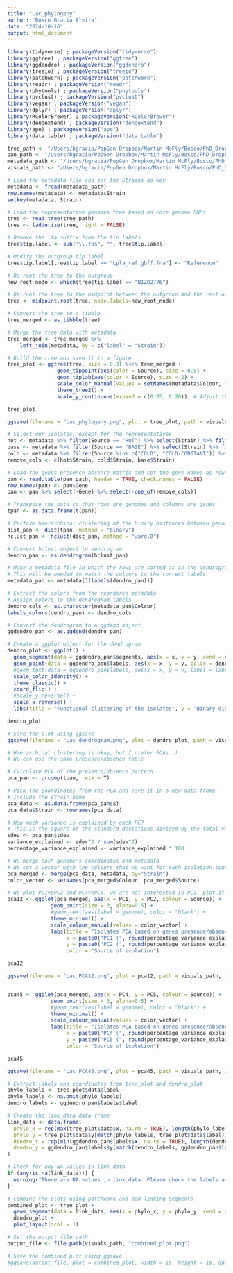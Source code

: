 ```yaml
---
title: "Lac_phylogeny"
author: "Bosco Gracia Alvira"
date: "2024-10-16"
output: html_document
---
```


```r

library(tidyverse) ; packageVersion("tidyverse")
library(ggtree) ; packageVersion("ggtree")
library(ggdendro) ; packageVersion("ggdendro")
library(treeio) ; packageVersion("treeio")
library(patchwork) ; packageVersion("patchwork")
library(readr) ; packageVersion("readr")
library(phytools) ; packageVersion("phytools")
library(pvclust) ; packageVersion("pvclust")
library(vegan) ; packageVersion("vegan")
library(dplyr) ; packageVersion("dplyr")
library(RColorBrewer) ; packageVersion("RColorBrewer")
library(dendextend) ; packageVersion("dendextend")
library(ape) ; packageVersion("ape")
library(data.table) ; packageVersion("data.table")

```

```r

tree_path <- "/Users/bgracia/PopGen Dropbox/Martin McFly/Bosco/PhD_Dropbox/Microbiome_pangenomic_analysis/data/Lactiplantibacillus_plantarum/Phylogeny/snp-sites/Lpla.phylip.treefile"
pan_path <- "/Users/bgracia/PopGen Dropbox/Martin McFly/Bosco/PhD_Dropbox/Microbiome_pangenomic_analysis/data/Lactiplantibacillus_plantarum/Phylogeny/roary/gene_presence_absence.Rtab"
metadata_path <- "/Users/bgracia/PopGen Dropbox/Martin McFly/Bosco/PhD_Dropbox/Microbiome_pangenomic_analysis/data/Lactiplantibacillus_plantarum/Phylogeny/metadata.tsv"
visuals_path <- "/Users/bgracia/PopGen Dropbox/Martin McFly/Bosco/PhD_Dropbox/Microbiome_pangenomic_analysis/visuals"

```

```r

# Load the metadata file and set the Strains as key
metadata <- fread(metadata_path)
row.names(metadata) <- metadata$Strain
setkey(metadata, Strain)

# Load the representative genomes tree based on core genome SNPs
tree <- read.tree(tree_path)
tree <- ladderize(tree, right = FALSE)

# Remove the .fa suffix from the tip labels
tree$tip.label <- sub("\\.fa$", "", tree$tip.label)

# Modify the outgroup tip label
tree$tip.label[tree$tip.label == "Lpla_ref.gbff.fna"] <- "Reference"

# Re-root the tree to the outgroup
new_root_node <- which(tree$tip.label == "NIZO2776")

# Re-root the tree to the midpoint between the outgroup and the rest of the tree
tree <- midpoint.root(tree, node.labels=new_root_node)

# Convert the tree to a tibble
tree_merged <- as_tibble(tree)

# Merge the tree data with metadata
tree_merged <- tree_merged %>%
    left_join(metadata, by = c("label" = "Strain"))

# Build the tree and save it in a figure
tree_plot <- ggtree(tree, size = 0.3) %<+% tree_merged + 
                geom_tippoint(aes(color = Source), size = 0.5) +
                geom_tiplab(aes(color = Source), size = 2) +
                scale_color_manual(values = setNames(metadata$Colour, metadata$Source)) +
                theme_tree2() +
                scale_y_continuous(expand = c(0.05, 0.20))  # Adjust the expand parameter as needed

tree_plot

ggsave(filename = "Lac_phylogeny.png", plot = tree_plot, path = visuals_path, width = 20, height = 6, dpi = 300)

```


```r

# Select our isolates, except for the representatives
hot <- metadata %>% filter(Source == "HOT") %>% select(Strain) %>% filter(Strain != "S239")
base <- metadata %>% filter(Source == "BASE") %>% select(Strain) %>% filter(Strain != "B89")
cold <- metadata %>% filter(Source %in% c("COLD", "COLD-CONSTANT")) %>% select(Strain) %>% filter(Strain != "S103")
remove_cols <- c(hot$Strain, cold$Strain, base$Strain)

# Load the genes presence-absence matrix and set the gene names as row names
pan <- read.table(pan_path, header = TRUE, check.names = FALSE)
row.names(pan) <- pan$Gene
pan <- pan %>% select(-Gene) %>% select(-one_of(remove_cols))

# Transpose the data so that rows are genomes and columns are genes
tpan <- as.data.frame(t(pan))

# Perform hierarchical clustering of the binary distances between genomes
dist_pan <- dist(tpan, method = "binary")
hclust_pan <- hclust(dist_pan, method = "ward.D")

# Convert hclust object to dendrogram
dendro_pan <- as.dendrogram(hclust_pan)

# Make a metadata file in which the rows are sorted as in the dendrogram
# This will be needed to match the colours to the correct labels
metadata_pan <- metadata[J(labels(dendro_pan))]

# Extract the colors from the reordered metadata
# Assign colors to the dendrogram labels
dendro_cols <- as.character(metadata_pan$Colour)
labels_colors(dendro_pan) <- dendro_cols

# Convert the dendrogram to a ggdend object
ggdendro_pan <- as.ggdend(dendro_pan)

# Create a ggplot object for the dendrogram
dendro_plot <- ggplot() +
  geom_segment(data = ggdendro_pan$segments, aes(x = x, y = y, xend = xend, yend = yend)) +
  geom_point(data = ggdendro_pan$labels, aes(x = x, y = y, color = dendro_cols), size = 2) +
  #geom_text(data = ggdendro_pan$labels, aes(x = x, y = y, label = label, color = dendro_cols), angle = 90, hjust = 1, size = 3) +
  scale_color_identity() +
  theme_classic() +
  coord_flip() +
  #scale_y_reverse() +
  scale_x_reverse() +
  labs(title = "Functional clustering of the isolates", y = "Binary distance", x = "Isolate")

dendro_plot

# Save the plot using ggsave
ggsave(filename = "Lac_dendrogram.png", plot = dendro_plot, path = visuals_path, width = 20, height = 10, dpi = 300)

```



```r
# Hierarchical clustering is okay, but I prefer PCAs :)
# We can use the same presence/absence table

# Calculate PCA of the presence/absence pattern
pca_pan <- prcomp(tpan, retx = T)

# Pick the coordinates from the PCA and save it in a new data frame
# Include the strain name
pca_data <- as.data.frame(pca_pan$x)
pca_data$Strain <- rownames(pca_data)

# How much variance is explained by each PC? 
# This is the square of the standard deviations divided by the total variance.
sdev <- pca_pan$sdev
variance_explained <- sdev^2 / sum(sdev^2)
percentage_variance_explained <- variance_explained * 100

# We merge each genome's coordinates and metadata
# We set a vector with the colours that we want for each isolation source
pca_merged <- merge(pca_data, metadata, by="Strain")
color_vector <- setNames(pca_merged$Colour, pca_merged$Source)

# We plot PC1vsPC2 and PC4vsPC5, we are not interested in PC3, plot it if you want though
pca12 <- ggplot(pca_merged, aes(x = PC1, y = PC2, colour = Source)) +
              geom_point(size = 3, alpha=0.5) +
              #geom_text(aes(label = genome), color = "black") +
              theme_minimal() +
              scale_colour_manual(values = color_vector) +
              labs(title = "Isolates PCA based on genes presence/absence",
                   x = paste0("PC1 (", round(percentage_variance_explained[1], 2), "% variance)"),
                   y = paste0("PC2 (", round(percentage_variance_explained[2], 2), "% variance)"),
                   color = "Source of isolation")

pca12

ggsave(filename = "Lac_PCA12.png", plot = pca12, path = visuals_path, width = 10, height = 6, dpi = 300)


pca45 <- ggplot(pca_merged, aes(x = PC4, y = PC5, colour = Source)) +
              geom_point(size = 3, alpha=0.5) +
              #geom_text(aes(label = genome), color = "black") +
              theme_minimal() +
              scale_colour_manual(values = color_vector) +
              labs(title = "Isolates PCA based on genes presence/absence",
                   x = paste0("PC4 (", round(percentage_variance_explained[4], 2), "% variance)"),
                   y = paste0("PC5 (", round(percentage_variance_explained[5], 2), "% variance)"),
                   color = "Source of isolation")

pca45

ggsave(filename = "Lac_PCA45.png", plot = pca45, path = visuals_path, width = 10, height = 6, dpi = 300)

```


```r

# Extract labels and coordinates from tree_plot and dendro_plot
phylo_labels <- tree_plot$data$label
phylo_labels <- na.omit(phylo_labels)
dendro_labels <- ggdendro_pan$labels$label

# Create the link_data data frame
link_data <- data.frame(
  phylo_x = rep(max(tree_plot$data$x, na.rm = TRUE), length(phylo_labels)),
  phylo_y = tree_plot$data$y[match(phylo_labels, tree_plot$data$label)],
  dendro_x = rep(min(ggdendro_pan$labels$x, na.rm = TRUE), length(dendro_labels)),
  dendro_y = ggdendro_pan$labels$y[match(dendro_labels, ggdendro_pan$labels$label)]
)

# Check for any NA values in link_data
if (any(is.na(link_data))) {
  warning("There are NA values in link_data. Please check the labels and data.")
}

# Combine the plots using patchwork and add linking segments
combined_plot <- tree_plot + 
  geom_segment(data = link_data, aes(x = phylo_x, y = phylo_y, xend = dendro_x, yend = dendro_y), color = "grey") +
  dendro_plot + 
  plot_layout(ncol = 1)

# Set the output file path
output_file <- file.path(visuals_path, "combined_plot.png")

# Save the combined plot using ggsave
#ggsave(output_file, plot = combined_plot, width = 15, height = 16, dpi = 300)


```
